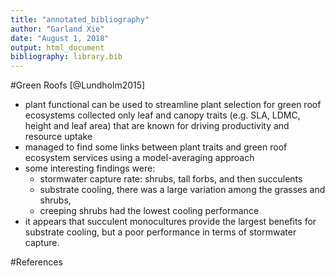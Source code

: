 ```yaml
---
title: "annotated_bibliography"
author: "Garland Xie"
date: "August 1, 2018"
output: html_document
bibliography: library.bib
---
```


#Green Roofs
[@Lundholm2015]

- plant functional can be used to streamline plant selection for green roof ecosystems
collected only leaf and canopy traits (e.g. SLA, LDMC, height and leaf area) that are known for driving productivity and resource uptake
- managed to find some links between plant traits and green roof ecosystem services using a model-averaging approach
- some interesting findings were:
  - stormwater capture rate: shrubs, tall forbs, and then succulents
  - substrate cooling, there was a large variation among the grasses and shrubs,
  - creeping shrubs had the lowest cooling performance
- it appears that succulent monocultures provide the largest benefits for substrate cooling, but a poor performance in terms of stormwater capture.


#References

